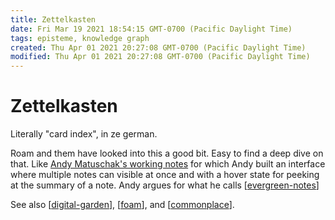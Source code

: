 ```yaml
---
title: Zettelkasten
date: Fri Mar 19 2021 18:54:15 GMT-0700 (Pacific Daylight Time)
tags: episteme, knowledge graph
created: Thu Apr 01 2021 20:27:08 GMT-0700 (Pacific Daylight Time)
modified: Thu Apr 01 2021 20:27:08 GMT-0700 (Pacific Daylight Time)
---
```


# Zettelkasten

Literally "card index", in ze german.

Roam and them have looked into this a good bit. Easy to find a deep dive on that. Like [Andy Matuschak's working notes](https://notes.andymatuschak.org/) for which Andy built an interface where multiple notes can visible at once and with a hover state for peeking at the summary of a note. Andy argues for what he calls [[evergreen-notes]]

See also [[digital-garden]], [[foam]], and [[commonplace]].

[//begin]: # "Autogenerated link references for markdown compatibility"
[evergreen-notes]: evergreen-notes "Evergreen Notes"
[digital-garden]: digital-garden "Digital Garden"
[foam]: foam "Foam"
[commonplace]: ../commonplace "Commonplace"
[//end]: # "Autogenerated link references"

